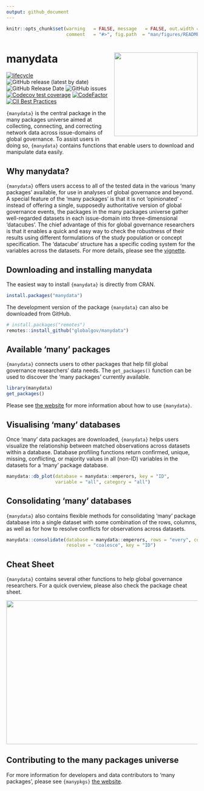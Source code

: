 ```yaml
---
output: github_document
---
```


```r
knitr::opts_chunk$set(warning   = FALSE, message   = FALSE, out.width = "100%",
                      comment   = "#>", fig.path  = "man/figures/README-")
```

# manydata <img src="man/figures/manydataLogo.png" align="right" width="220"/>

<!-- badges: start -->
[![lifecycle](https://img.shields.io/badge/lifecycle-experimental-orange.svg)](https://lifecycle.r-lib.org/articles/stages.html#experimental)
![GitHub release (latest by date)](https://img.shields.io/github/v/release/globalgov/manydata)
![GitHub Release Date](https://img.shields.io/github/release-date/globalgov/manydata)
![GitHub issues](https://img.shields.io/github/issues-raw/globalgov/manydata)
<!-- [![HitCount](http://hits.dwyl.com/globalgov/manydata.svg)](http://hits.dwyl.com/globalgov/manydata) -->
[![Codecov test coverage](https://codecov.io/gh/globalgov/manydata/branch/main/graph/badge.svg)](https://app.codecov.io/gh/globalgov/manydata?branch=main)
[![CodeFactor](https://www.codefactor.io/repository/github/globalgov/manydata/badge)](https://www.codefactor.io/repository/github/globalgov/manydata)
[![CII Best Practices](https://bestpractices.coreinfrastructure.org/projects/4562/badge)](https://bestpractices.coreinfrastructure.org/projects/4562)
<!-- ![GitHub All Releases](https://img.shields.io/github/downloads/jhollway/roctopus/total) -->
<!-- badges: end -->

`{manydata}` is the central package in the many packages universe aimed at
collecting, connecting, and correcting network data across issue-domains
of global governance.
To assist users in doing so, `{manydata}` contains functions that
enable users to download and manipulate data easily.

## Why manydata?

`{manydata}` offers users access to all of the tested data in the
various 'many packages' available,
for use in analyses of global governance and beyond.
A special feature of the 'many packages' is that it is not 'opinionated' -
instead of offering a single, supposedly authoritative version of
global governance events, the packages in the many packages universe gather
well-regarded datasets in each issue-domain into three-dimensional 'datacubes'.
The chief advantage of this for global governance researchers is that it enables
a quick and easy way to check the robustness of their results using different
formulations of the study population or concept specification.
The 'datacube' structure has a specific coding system for the variables across
the datasets. 
For more details, please see the [vignette](https://globalgov.github.io/manydata/articles/user.html).

## Downloading and installing manydata

The easiest way to install `{manydata}` is directly from CRAN.

```r
install.packages("manydata")
```

The development version of the package `{manydata}` can also be downloaded from GitHub. 

```r
# install.packages("remotes")
remotes::install_github("globalgov/manydata")
```

## Available 'many' packages

`{manydata}` connects users to other packages that help fill global governance
researchers' data needs.
The `get_packages()` function can be used to discover the 'many packages' currently available.

```r
library(manydata)
get_packages()
```

Please see [the website](https://globalgov.github.io/manydata/) for more information about how to use `{manydata}`.

## Visualising 'many' databases

Once 'many' data packages are downloaded, `{manydata}` helps users visualize the
relationship between matched observations across datasets within a database.
Database profiling functions return confirmed, unique,
missing, conflicting, or majority values in all (non-ID) variables
in the datasets for a 'many' package database.

```r
manydata::db_plot(database = manydata::emperors, key = "ID",
                  variable = "all", category = "all")
```

## Consolidating 'many' databases

`{manydata}` also contains flexible methods for consolidating 'many' package database
into a single dataset with some combination of the rows, columns,
as well as for how to resolve conflicts for observations across datasets.

```r
manydata::consolidate(database = manydata::emperors, rows = "every", cols = "every",
                      resolve = "coalesce", key = "ID")
```

## Cheat Sheet

`{manydata}` contains several other functions to help global governance researchers.
For a quick overview, please also check the package cheat sheet.

<a href="https://github.com/globalgov/manydata/blob/main/man/figures/cheatsheet.pdf"><img src="https://raw.githubusercontent.com/globalgov/manydata/main/man/figures/cheatsheet.png" width="525" height="378"/></a>

## Contributing to the many packages universe

For more information for developers and data contributors to 'many packages', please see `{manypkgs}` [the website](https://globalgov.github.io/manypkgs/).
